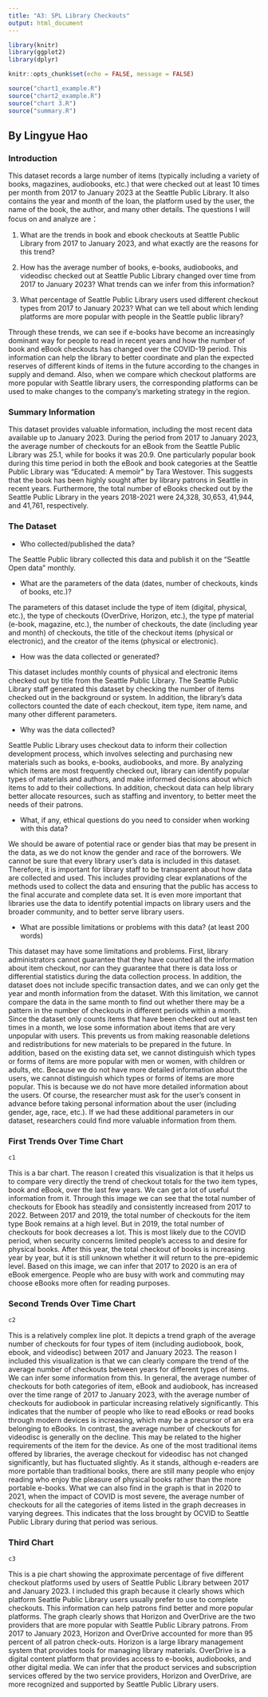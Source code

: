 ```yaml
---
title: "A3: SPL Library Checkouts"
output: html_document
---
```


```r
library(knitr)
library(ggplot2)
library(dplyr)

knitr::opts_chunk$set(echo = FALSE, message = FALSE)

source("chart1_example.R")
source("chart2_example.R")
source("chart 3.R")
source("summary.R")
```

## By Lingyue Hao

### Introduction

This dataset records a large number of items (typically including a variety of books, magazines, audiobooks, etc.) that were checked out at least 10 times per month from 2017 to January 2023 at the Seattle Public Library. It also contains the year and month of the loan, the platform used by the user, the name of the book, the author, and many other details. The questions I will focus on and analyze are：

1. What are the trends in book and ebook checkouts at Seattle Public Library from 2017 to January 2023, and what exactly are the reasons for this trend?

2. How has the average number of books, e-books, audiobooks, and videodisc checked out at Seattle Public Library changed over time from 2017 to January 2023? What trends can we infer from this information?

3. What percentage of Seattle Public Library users used different checkout types from 2017 to January 2023? What can we tell about which lending platforms are more popular with people in the Seattle public library?

Through these trends, we can see if e-books have become an increasingly dominant way for people to read in recent years and how the number of book and eBook checkouts has changed over the COVID-19 period. This information can help the library to better coordinate and plan the expected reserves of different kinds of items in the future according to the changes in supply and demand. Also, when we compare which checkout platforms are more popular with Seattle library users, the corresponding platforms can be used to make changes to the company's marketing strategy in the region.


### Summary Information

This dataset provides valuable information, including the most recent data available up to January 2023. During the period from 2017 to January 2023, the average number of checkouts for an eBook from the Seattle Public Library was 25.1, while for books it was 20.9. One particularly popular book during this time period in both the eBook and book categories at the Seattle Public Library was "Educated: A memoir" by Tara Westover. This suggests that the book has been highly sought after by library patrons in Seattle in recent years. Furthermore, the total number of eBooks checked out by the Seattle Public Library in the years 2018-2021 were 24,328, 30,653, 41,944, and 41,761, respectively.


### The Dataset

- Who collected/published the data? 

The Seattle Public library collected this data and publish it on the "Seattle Open data" monthly.


- What are the parameters of the data (dates, number of checkouts, kinds of books, etc.)?

The parameters of this dataset include the type of item (digital, physical, etc.), the type of checkouts (OverDrive, Horizon, etc.), the type pf material (e-book, magazine, etc.), the number of checkouts, the date (including year and month) of checkouts, the title of the checkout items (physical or electronic), and the creator of the items (physical or electronic).


- How was the data collected or generated? 

This dataset includes monthly counts of physical and electronic items checked out by title from the Seattle Public Library. The Seattle Public Library staff generated this dataset by checking the number of items checked out in the background or system. In addition, the library's data collectors counted the date of each checkout, item type, item name, and many other different parameters.


- Why was the data collected?

Seattle Public Library uses checkout data to inform their collection development process, which involves selecting and purchasing new materials such as books, e-books, audiobooks, and more. By analyzing which items are most frequently checked out, library can identify popular types of materials and authors, and make informed decisions about which items to add to their collections. In addition, checkout data can help library better allocate resources, such as staffing and inventory, to better meet the needs of their patrons.


- What, if any, ethical questions do you need to consider when working with this data?

We should be aware of potential race or gender bias that may be present in the data, as we do not know the gender and race of the borrowers. We cannot be sure that every library user's data is included in this dataset. Therefore, it is important for library staff to be transparent about how data are collected and used. This includes providing clear explanations of the methods used to collect the data and ensuring that the public has access to the final accurate and complete data set. It is even more important that libraries use the data to identify potential impacts on library users and the broader community, and to better serve library users.


- What are possible limitations or problems with this data?   (at least 200 words)

This dataset may have some limitations and problems. First, library administrators cannot guarantee that they have counted all the information about item checkout, nor can they guarantee that there is data loss or differential statistics during the data collection process. In addition, the dataset does not include specific transaction dates, and we can only get the year and month information from the dataset. With this limitation, we cannot compare the data in the same month to find out whether there may be a pattern in the number of checkouts in different periods within a month. Since the dataset only counts items that have been checked out at least ten times in a month, we lose some information about items that are very unpopular with users. This prevents us from making reasonable deletions and redistributions for new materials to be prepared in the future. In addition, based on the existing data set, we cannot distinguish which types or forms of items are more popular with men or women, with children or adults, etc. Because we do not have more detailed information about the users, we cannot distinguish which types or forms of items are more popular. This is because we do not have more detailed information about the users. Of course, the researcher must ask for the user's consent in advance before taking personal information about the user (including gender, age, race, etc.). If we had these additional parameters in our dataset, researchers could find more valuable information from them.


### First Trends Over Time Chart

```r
c1
```

This is a bar chart. The reason I created this visualization is that it helps us to compare very directly the trend of checkout totals for the two item types, book and eBook, over the last few years. We can get a lot of useful information from it. Through this image we can see that the total number of checkouts for Ebook has steadily and consistently increased from 2017 to 2022. Between 2017 and 2019, the total number of checkouts for the item type Book remains at a high level. But in 2019, the total number of checkouts for book decreases a lot. This is most likely due to the COVID period, when security concerns limited people's access to and desire for physical books. After this year, the total checkout of books is increasing year by year, but it is still unknown whether it will return to the pre-epidemic level. Based on this image, we can infer that 2017 to 2020 is an era of eBook emergence. People who are busy with work and commuting may choose eBooks more often for reading purposes.


### Second Trends Over Time Chart

```r
c2
```

This is a relatively complex line plot. It depicts a trend graph of the average number of checkouts for four types of item (including audiobook, book, ebook, and videodisc) between 2017 and January 2023. The reason I included this visualization is that we can clearly compare the trend of the average number of checkouts between years for different types of items. We can infer some information from this. In general, the average number of checkouts for both categories of item, eBook and audiobook, has increased over the time range of 2017 to January 2023, with the average number of checkouts for audiobook in particular increasing relatively significantly. This indicates that the number of people who like to read eBooks or read books through modern devices is increasing, which may be a precursor of an era belonging to eBooks. In contrast, the average number of checkouts for videodisc is generally on the decline. This may be related to the higher requirements of the item for the device. As one of the most traditional items offered by libraries, the average checkout for videodisc has not changed significantly, but has fluctuated slightly. As it stands, although e-readers are more portable than traditional books, there are still many people who enjoy reading who enjoy the pleasure of physical books rather than the more portable e-books. What we can also find in the graph is that in 2020 to 2021, when the impact of COVID is most severe, the average number of checkouts for all the categories of items listed in the graph decreases in varying degrees. This indicates that the loss brought by OCVID to Seattle Public Library during that period was serious.


### Third Chart

```r
c3
```

This is a pie chart showing the approximate percentage of five different checkout platforms used by users of Seattle Public Library between 2017 and January 2023. I included this graph because it clearly shows which platform Seattle Public Library users usually prefer to use to complete checkouts. This information can help patrons find better and more popular platforms. The graph clearly shows that Horizon and OverDrive are the two providers that are more popular with Seattle Public Library patrons. From 2017 to January 2023, Horizon and OverDrive accounted for more than 95 percent of all patron check-outs. Horizon is a large library management system that provides tools for managing library materials. OverDrive is a digital content platform that provides access to e-books, audiobooks, and other digital media. We can infer that the product services and subscription services offered by the two service providers, Horizon and OverDrive, are more recognized and supported by Seattle Public Library users. 



